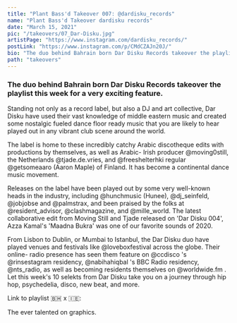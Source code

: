---
title: "Plant Bass'd Takeover 007: @dardisku_records"
name: "Plant Bass'd Takeover dardisku records"
date: "March 15, 2021"
pic: "/takeovers/07_Dar-Disku.jpg"
artistPage: "https://www.instagram.com/dardisku_records/"
postLink: "https://www.instagram.com/p/CMdCZAJn20J/"
bio: "The duo behind Bahrain born Dar Disku Records takeover the playlist this week for a very exciting feature"
path: "takeovers"
---

### The duo behind Bahrain born Dar Disku Records takeover the playlist this week for a very exciting feature.

Standing not only as a record label, but also a DJ and art collective, Dar Disku have used their vast knowledge of middle eastern music and created some nostalgic fueled dance floor ready music that you are likely to hear played out in any vibrant club scene around the world.

The label is home to these incredibly catchy Arabic discotheque edits with productions by themselves, as well as Arabic- Irish producer @moving0still, the Netherlands @tjade.de.vries, and @freeshelterhki regular @getsomeaaro (Aaron Maple) of Finland. It has become a continental dance music movement.

Releases on the label have been played out by some very well-known heads in the industry, including @hunchmusic (Hunee), @dj_seinfeld, @jobjobse and @palmstrax, and been praised by the folks at @resident_advisor, @clashmagazine, and @mille_world. The latest collaborative edit from Moving Still and Tjade released on 'Dar Disku 004', Azza Kamal's 'Maadna Bukra' was one of our favorite sounds of 2020.

From Lisbon to Dublin, or Mumbai to Istanbul, the Dar Disku duo have played venues and festivals like @loveboxfestival across the globe. Their online- radio presence has seen them feature on @ccdisco 's @rinsestagram residency, @nabihahiqbal 's BBC Radio residency, @nts_radio, as well as becoming residents themselves on @worldwide.fm .
Let this week's 10 selekts from Dar Disku take you on a journey through hip hop, psychedelia, disco, new beat, and more.

Link to playlist 🇧🇭 x 🇮🇪: <HoverLink url="open.spotify.com/playlist/5skAgzUfGmZLwrOPNLnGVf" name="Plant Bass'd Picks." external inline />

The ever talented <HoverLink url="www.instagram.com/eggboy_design" name="@eggboy_design" external inline /> on graphics.
